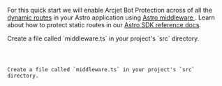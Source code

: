 
For this quick start we will enable Arcjet Bot Protection across of all the
[dynamic routes](https://docs.astro.build/en/guides/routing/#dynamic-routes)
in your Astro application using [Astro middleware
](https://docs.astro.build/en/guides/middleware/). Learn about how to protect
static routes in our [Astro SDK reference docs](/reference/astro#static-routes).

<SelectableContent client:load syncKey="language" frameworkSwitcher>
<div slot="TypeScript" slotIdx="1">
Create a file called `middleware.ts` in your project's `src` directory.

<Code
  code={Step3TS}
  lang="ts"
  title="src/middleware.ts"
/>
</div>
<div slot="JavaScript" slotIdx="2">
Create a file called `middleware.ts` in your project's `src` directory.

<Code
  code={Step3JS}
  lang="js"
  title="src/middleware.js"
/>
</div>
</SelectableContent>
